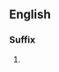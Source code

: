 {{also|ry}}
==English==

===Suffix===
{{infl|en|suffix|cat=suffixes|sort=ry}}

# {{alternative form of|[[-ery]]}}